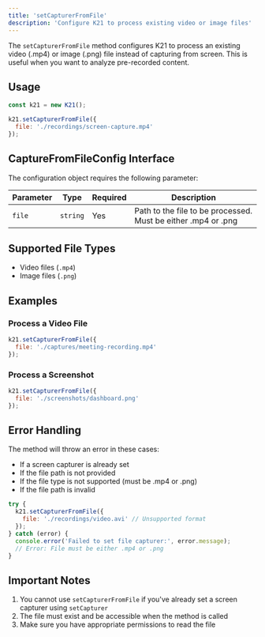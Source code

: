 ```yaml
---
title: 'setCapturerFromFile'
description: 'Configure K21 to process existing video or image files'
---
```


The `setCapturerFromFile` method configures K21 to process an existing video (.mp4) or image (.png) file instead of capturing from screen. This is useful when you want to analyze pre-recorded content.

## Usage

```javascript
const k21 = new K21();

k21.setCapturerFromFile({
  file: './recordings/screen-capture.mp4'
});
```

## CaptureFromFileConfig Interface

The configuration object requires the following parameter:

| Parameter | Type | Required | Description |
| --------- | ---- | -------- | ----------- |
| `file` | `string` | Yes | Path to the file to be processed. Must be either .mp4 or .png |

## Supported File Types

- Video files (`.mp4`)
- Image files (`.png`)

## Examples

### Process a Video File
```javascript
k21.setCapturerFromFile({
  file: './captures/meeting-recording.mp4'
});
```

### Process a Screenshot
```javascript
k21.setCapturerFromFile({
  file: './screenshots/dashboard.png'
});
```

## Error Handling

The method will throw an error in these cases:
- If a screen capturer is already set
- If the file path is not provided
- If the file type is not supported (must be .mp4 or .png)
- If the file path is invalid

```javascript
try {
  k21.setCapturerFromFile({
    file: './recordings/video.avi' // Unsupported format
  });
} catch (error) {
  console.error('Failed to set file capturer:', error.message);
  // Error: File must be either .mp4 or .png
}
```

## Important Notes

1. You cannot use `setCapturerFromFile` if you've already set a screen capturer using `setCapturer`
2. The file must exist and be accessible when the method is called
3. Make sure you have appropriate permissions to read the file
